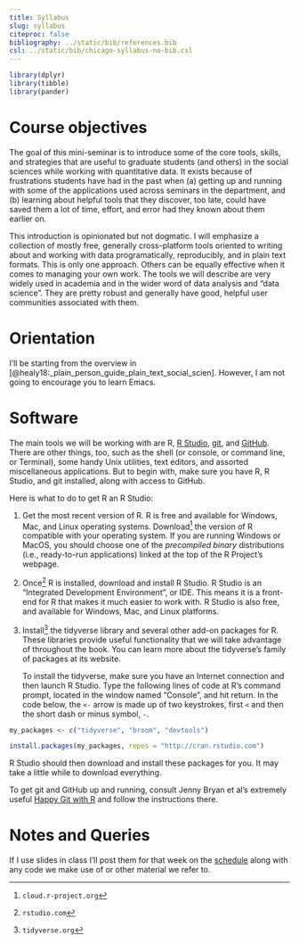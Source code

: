 ```yaml
---
title: Syllabus
slug: syllabus
citeproc: false
bibliography: ../static/bib/references.bib
csl: ../static/bib/chicago-syllabus-no-bib.csl
---
```


```r
library(dplyr)
library(tibble)
library(pander)
```

[^courseinfo]: {-}
  `r blogdown::shortcode("courseinfo")`


# Course objectives

The goal of this mini-seminar is to introduce some of the core tools, skills, and strategies that are useful to graduate students (and others) in the social sciences while working with quantitative data. It exists because of frustrations students have had in the past when (a) getting up and running with some of the applications used across seminars in the department, and (b) learning about helpful tools that they discover, too late, could have saved them a lot of time, effort, and error had they known about them earlier on.

This introduction is opinionated but not dogmatic. I will emphasize a collection of mostly free, generally cross-platform tools oriented to writing about and working with data programatically, reproducibly, and in plain text formats. This is only one approach. Others can be equally effective when it comes to managing your own work. The tools we will describe are very widely used in academia and in the wider word of data analysis and "data science". They are pretty robust and generally have good, helpful user communities associated with them. 


# Orientation

I'll be starting from the overview in [@healy18:_plain_person_guide_plain_text_social_scien]. However, I am not going to encourage you to learn Emacs. 

# Software

The main tools we will be working with are R, [R Studio](rstudio.com), [git](https://git-scm.com/), and [GitHub](https://git-scm.com/). There are other things, too, such as the shell (or console, or command line, or Terminal), some handy Unix utilities, text editors, and assorted miscellaneous applications. But to begin with, make sure you have R, R Studio, and git installed, along with access to GitHub.

Here is what to do to get R an R Studio:

1. Get the most recent version of R. R is free and available for Windows, Mac, and Linux operating systems. Download^[`cloud.r-project.org`] the version of R compatible with your operating system. If you are running Windows or MacOS, you should choose one of the *precompiled binary* distributions (i.e., ready-to-run applications) linked at the top of the R Project's webpage. 
2. Once^[`rstudio.com`] R is installed, download and install R Studio. R Studio is an "Integrated Development Environment", or IDE. This means it is a front-end for R that makes it much easier to work with. R Studio is also free, and available for Windows, Mac, and Linux platforms.
3. Install^[`tidyverse.org`] the tidyverse library and several other add-on packages for R. These libraries provide useful functionality that we will take advantage of throughout the book. You can learn more about the tidyverse's family of packages at its website.

   To install the tidyverse, make sure you have an Internet connection and then launch R Studio. Type the following lines of code at R's command prompt, located in the window named "Console", and hit return. In the code below, the `<-` arrow is made up of two keystrokes, first `<` and then the short dash or minus symbol, `-`.

```r
my_packages <- c("tidyverse", "broom", "devtools")

install.packages(my_packages, repos = "http://cran.rstudio.com")
```

R Studio should then download and install these packages for you. It may take a little while to download everything.

To get git and GitHub up and running, consult Jenny Bryan et al's extremely useful [Happy Git with R](https://happygitwithr.com) and follow the instructions there. 


# Notes and Queries

If I use slides in class I'll post them for that week on the [schedule](schedule/) along with any code we make use of or other material we refer to.
